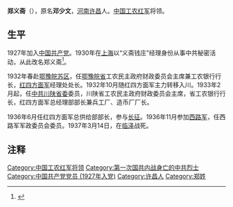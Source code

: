 {{expand|time=2014-10-02T11:01:51+00:00}}
{{onesource|time=2014-10-02T11:01:51+00:00}}
'''郑义斋'''（{{bd|1901年||1937年|3月14日}}），原名'''邓少文'''，[[河南|河南]][[许昌|许昌]]人。[[中国工农红军|中国工农红军]]将领。

== 生平 ==
1927年加入[[中国共产党|中国共产党]]。1930年在[[上海|上海]]以“义斋钱庄”经理身份从事中共秘密活动，从此改名郑义斋<ref>{{Cite web |url=http://news.sina.com.cn/c/2006-03-25/10028526607s.shtml |title=郑义斋 |accessdate=2014-10-02 |archive-date=2014-10-06 |archive-url=https://web.archive.org/web/20141006083918/http://news.sina.com.cn/c/2006-03-25/10028526607s.shtml |dead-url=no }}</ref>。

1932年春赴[[鄂豫皖苏区|鄂豫皖苏区]]，任[[鄂豫皖省|鄂豫皖省]]工农民主政府财政委员会主席兼工农银行行长，[[红四方面军|红四方面军]]经理处处长。1932年10月随红四方面军主力转移入川。1933年2月起，任[[中共川陕省委|中共川陕省委]]委员，川陕省工农民主政府财政委员会主席，省工农银行行长，红四方面军总经理部部长兼兵工厂、造币厂厂长。

1936年6月任红四方面军总供给部部长，参与[[长征|长征]]。1936年11月参加[[西路军|西路军]]，任西路军军政委员会委员。1937年3月14日，在[[临泽|临泽]]战死。

== 注释 ==

{{Reflist|2}}
{{DEFAULTSORT:Z}}
[[Category:中国工农红军将领|Category:中国工农红军将领]]
[[Category:第一次国共内战身亡的中共烈士|Category:第一次国共内战身亡的中共烈士]]
[[Category:中国共产党党员_(1927年入党)|Category:中国共产党党员 (1927年入党)]]
[[Category:许昌人|Category:许昌人]]
[[Category:郑姓|Category:郑姓]]